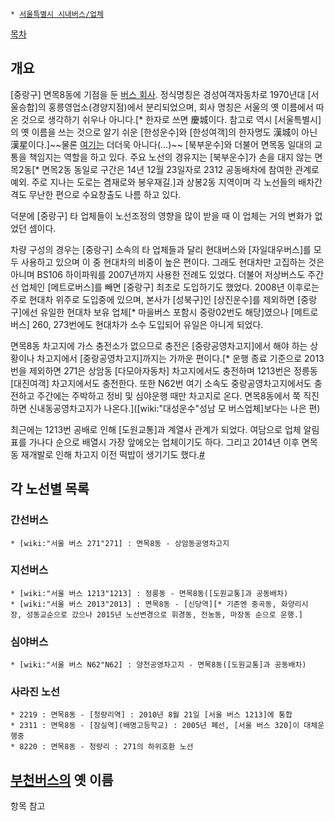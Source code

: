  * [[서울특별시 시내버스/업체]]

[[목차]]
== 개요 ==
[중랑구] 면목8동에 기점을 둔 [[버스 회사]]. 정식명칭은 경성여객자동차로 1970년대 [서울승합]의 홍릉영업소(경양지점)에서 분리되었으며, 회사 명칭은 서울의 옛 이름에서 따온 것으로 생각하기 쉬우나 아니다.[* 한자로 쓰면 慶城이다. 참고로 역시 [서울특별시]의 옛 이름을 쓰는 것으로 알기 쉬운 [한성운수]와 [한성여객]의 한자명도 漢城이 아닌 漢星이다.]~~물론 [[경성대학교|여기]]는 더더욱 아니다(...)~~ [북부운수]와 더불어 면목동 일대의 교통을 책임지는 역할을 하고 있다. 주요 노선의 경유지는 [북부운수]가 손을 대지 않는 면목2동[* 면목2동 동일로 구간은 14년 12월 23일자로 2312 공동배차에 참여한 관계로 예외. 주로 지나는 도로는 겸재로와 봉우재길.]과 상봉2동 지역이며 각 노선들의 배차간격도 무난한 편으로 수요창출도 나름 하고 있다. 

덕분에 [중랑구] 타 업체들이 노선조정의 영향을 많이 받을 때 이 업체는 거의 변화가 없었던 셈이다.

차량 구성의 경우는 [중랑구] 소속의 타 업체들과 달리 현대버스와 [자일대우버스]를 모두 사용하고 있으며 이 중 현대차의 비중이 높은 편이다. 그래도 현대차만 고집하는 것은 아니며 BS106 하이파워를 2007년까지 사용한 전례도 있었다. 더불어 저상버스도 주간선 업체인 [메트로버스]를 빼면 [중랑구] 최초로 도입하기도 했었다. 2008년 이후로는 주로 현대차 위주로 도입중에 있으며, 본사가 [성북구]인 [상진운수]를 제외하면 [중랑구]에선 유일한 현대차 보유 업체[* 마을버스 포함시 중랑02번도 해당]였으나 [메트로버스] 260, 273번에도 현대차가 소수 도입되어 유일은 아니게 되었다.

면목8동 차고지에 가스 충전소가 없으므로 충전은 [중랑공영차고지]에서 해야 하는 상황이나 차고지에서 [중랑공영차고지]까지는 가까운 편이다.[* 운행 종료 기준으로 2013번을 제외하면 271은 상암동 [다모아자동차] 차고지에서도 충전하며 1213번은 정릉동 [대진여객] 차고지에서도 충전한다. 또한 N62번 여기 소속도 중랑공영차고지에서도 충전하고 주간에는 주박하고 정비 및 심야운행 때만 차고지로 온다. 면목8동에서 쭉 직진하면 신내동공영차고지가 나온다.]([wiki:"대성운수"성남 모 버스업체]보다는 나은 편)

최근에는 1213번 공배로 인해 [도원교통]과 계열사 관계가 되었다. 여담으로 업체 알림표를 가나다 순으로 배열시 가장 앞에오는 업체이기도 하다. 그리고 2014년 이후 면목동 재개발로 인해 차고지 이전 떡밥이 생기기도 했다.[http://gall.dcinside.com/board/view/?id=bus&no=673306&exception_mode=recommend #]

== 각 노선별 목록 ==
=== 간선버스 ===
 * [wiki:"서울 버스 271"271] : 면목8동 - 상암동공영차고지
=== 지선버스 ===
 * [wiki:"서울 버스 1213"1213] : 정릉동 - 면목8동([도원교통]과 공동배차)
 * [wiki:"서울 버스 2013"2013] : 면목8동 - [신당역][* 기존엔 중곡동, 화양리시장, 성동교순으로 갔으나 2015년 노선변경으로 휘경동, 전농동, 마장동 순으로 운행.]
=== 심야버스 ===
 * [wiki:"서울 버스 N62"N62] : 양천공영차고지 - 면목8동([도원교통]과 공동배차)
=== 사라진 노선 ===
 * 2219 : 면목8동 - [청량리역] : 2010년 8월 21일 [서울 버스 1213]에 통합
 * 2311 : 면목8동 - [잠실역](배명고등학교) : 2005년 폐선, [서울 버스 320]이 대체운행중
 * 8220 : 면목8동 - 청량리 : 271의 하위호환 노선

== [[부천버스]]의 옛 이름 ==
항목 참고
